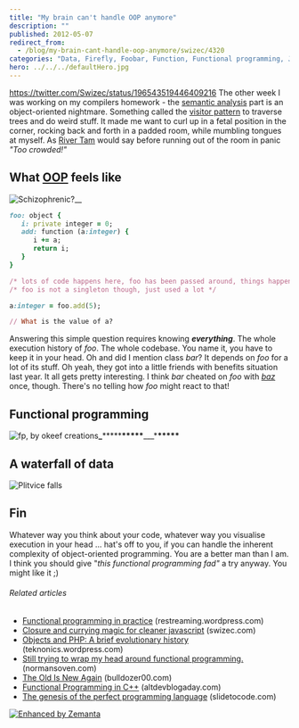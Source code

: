 ```yaml
---
title: "My brain can't handle OOP anymore"
description: ""
published: 2012-05-07
redirect_from:
  - /blog/my-brain-cant-handle-oop-anymore/swizec/4320
categories: "Data, Firefly, Foobar, Function, Functional programming, Joss Whedon, Languages, Object-oriented programming, Programming, River Tam, Uncategorized, Visitor pattern"
hero: ../../../defaultHero.jpg
---
```


<https://twitter.com/Swizec/status/196543519446409216> The other week I was working on my compilers homework - the [semantic analysis](http://en.wikipedia.org/wiki/Compiler "Compiler") part is an object-oriented nightmare. Something called the [visitor pattern](http://en.wikipedia.org/wiki/Visitor_pattern "Visitor pattern") to traverse trees and do weird stuff. It made me want to curl up in a fetal position in the corner, rocking back and forth in a padded room, while mumbling tongues at myself. As [River Tam](http://en.wikipedia.org/wiki/List_of_Firefly_characters "List of Firefly characters") would say before running out of the room in panic _"Too crowded!"_

## What [OOP](http://en.wikipedia.org/wiki/Object-oriented_programming "Object-oriented programming") feels like

![Schizophrenic?](http://swizec.com/blog/wp-content/uploads/2012/05/Summer_Glau_as_River_Tam_in_Serenity_Wallpaper__yvt2-300x225.jpg "Schizophrenic?")![]()\_\_

```ruby
foo: object {
   i: private integer = 0;
   add: function (a:integer) {
      i += a;
      return i;
   }
}

/* lots of code happens here, foo has been passed around, things happened */
/* foo is not a singleton though, just used a lot */

a:integer = foo.add(5);

// What is the value of a?
```

Answering this simple question requires knowing _**everything**_. The whole execution history of _foo_. The whole codebase. You name it, you have to keep it in your head. Oh and did I mention class _bar_? It depends on _foo_ for a lot of its stuff. Oh yeah, they got into a little friends with benefits situation last year. It all gets pretty interesting. I think _bar_ cheated on _foo_ with _[baz](http://en.wikipedia.org/wiki/Foobar "Foobar")_ once, though. There's no telling how _foo_ might react to that!

## Functional programming

![fp, by okeef creations](http://swizec.com/blog/wp-content/uploads/2012/05/fp1.png "fp, by okeef creations")![]()![]()**\_**\*\*\*\*\***\*\*\*\*\***\_\_\_\***\*\*\*\*\***

## A waterfall of data

![Plitvice falls](http://swizec.com/blog/wp-content/uploads/2012/05/waterfall-of-data.jpg "Plitvice falls")![]()

## Fin

Whatever way you think about your code, whatever way you visualise execution in your head ... hat's off to you, if you can handle the inherent complexity of object-oriented programming. You are a better man than I am. I think you should give "_this functional programming fad"_ a try anyway. You might like it ;)

###### Related articles

- [Functional programming in practice](http://restreaming.wordpress.com/2012/03/16/functional-programming-in-practice/) (restreaming.wordpress.com)
- [Closure and currying magic for cleaner javascript](http://swizec.com/blog/closure-and-currying-magic-for-cleaner-javascript/swizec/3981) (swizec.com)
- [Objects and PHP: A brief evolutionary history](http://teknonics.wordpress.com/2012/05/04/objects-and-php-a-brief-evolutionary-history/) (teknonics.wordpress.com)
- [Still trying to wrap my head around functional programming.](http://normansoven.com/blog/still-trying-to-wrap-my-head-around-functional-programming/) (normansoven.com)
- [The Old Is New Again](http://bulldozer00.com/2012/05/05/the-old-is-new-again/) (bulldozer00.com)
- [Functional Programming in C++](http://www.altdevblogaday.com/2012/04/26/functional-programming-in-c/) (altdevblogaday.com)
- [The genesis of the perfect programming language](http://slidetocode.com/2012/05/06/the-perfect-programming-language/) (slidetocode.com)

[![Enhanced by Zemanta](http://img.zemanta.com/zemified_e.png?x-id=6209c6cc-944f-4b49-b45c-5467e35073f2)](http://www.zemanta.com/ "Enhanced by Zemanta")
